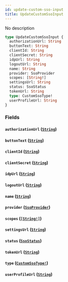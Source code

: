 ```yaml
---
id: update-custom-sso-input
title: UpdateCustomSsoInput
---
```


No description

```graphql
type UpdateCustomSsoInput {
  authorizationUrl: String
  buttonText: String
  clientId: String
  clientSecret: String
  idpUrl: String
  logoutUrl: String
  name: String
  provider: SsoProvider
  scopes: [String!]
  settingsUrl: String
  status: SsoStatus
  tokenUrl: String
  type: CustomSsoType!
  userProfileUrl: String
}
```

### Fields

#### `authorizationUrl` ([`String`](/docs/graphql/scalars/string))

#### `buttonText` ([`String`](/docs/graphql/scalars/string))

#### `clientId` ([`String`](/docs/graphql/scalars/string))

#### `clientSecret` ([`String`](/docs/graphql/scalars/string))

#### `idpUrl` ([`String`](/docs/graphql/scalars/string))

#### `logoutUrl` ([`String`](/docs/graphql/scalars/string))

#### `name` ([`String`](/docs/graphql/scalars/string))

#### `provider` ([`SsoProvider`](/docs/graphql/enums/sso-provider))

#### `scopes` ([`[String!]`](/docs/graphql/scalars/string))

#### `settingsUrl` ([`String`](/docs/graphql/scalars/string))

#### `status` ([`SsoStatus`](/docs/graphql/enums/sso-status))

#### `tokenUrl` ([`String`](/docs/graphql/scalars/string))

#### `type` ([`CustomSsoType!`](/docs/graphql/enums/custom-sso-type))

#### `userProfileUrl` ([`String`](/docs/graphql/scalars/string))
